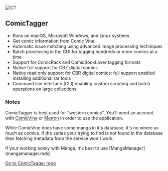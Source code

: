 
![CT](../../../public/guides/external-tools/comictagger.png "Comic Tagger UI")

## ComicTagger
* Runs on macOS, Microsoft Windows, and Linux systems
* Get comic information from Comic Vine
* Automatic issue matching using advanced image processing techniques
* Batch processing in the GUI for tagging hundreds or more comics at a time
* Support for ComicRack and ComicBookLover tagging formats
* Native full support for CBZ digital comics
* Native read only support for CBR digital comics: full support enabled installing additional rar tools
* Command line interface (CLI) enabling custom scripting and batch operations on large collections

### Notes
ComicTagger is best used for "western comics". You'll need an account with [ComicVine](https://comicvine.gamespot.com/api/) or [Metron](https://metron.cloud/accounts/signup/) in order to use the application. 

While ComicVine does have some manga in it's database, it's no where as much as comics. If the series your trying to find is not found in the database then fetching metadata from the service won't work.

<Callout type="info">
	If your working solely with Manga, it's best to use [MangaManager](mangamanager.mdx)
</Callout>

[Go to ComicTagger repo](https://github.com/comictagger/comictagger)